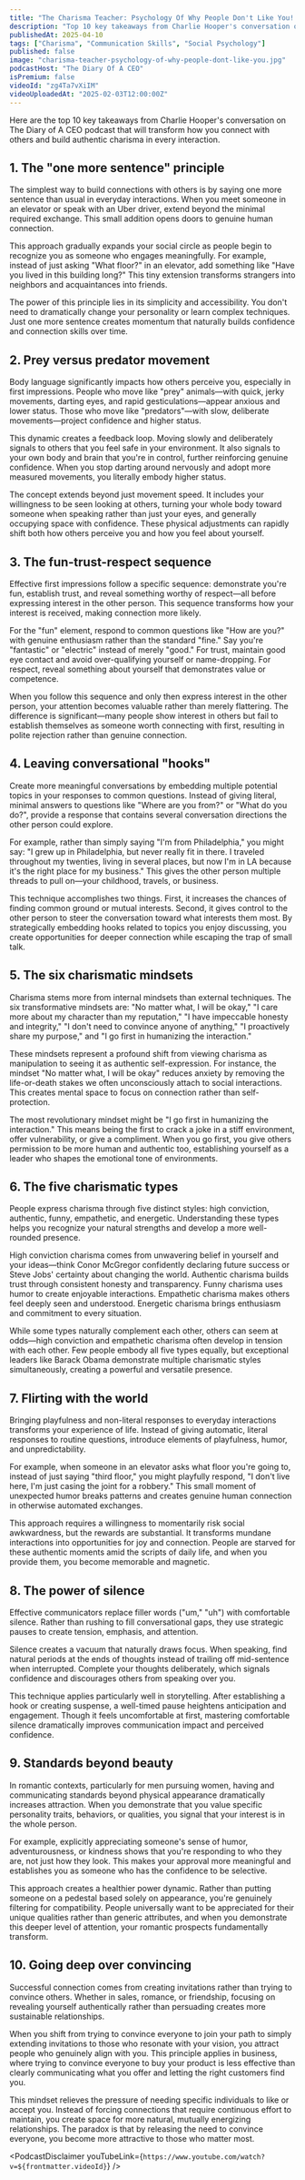 ```yaml
---
title: "The Charisma Teacher: Psychology Of Why People Don't Like You! People Are Attracted To These Traits!"
description: "Top 10 key takeaways from Charlie Hooper's conversation on "The Diary of A CEO" podcast that will transform how you connect with others and build authentic charisma in every interaction."
publishedAt: 2025-04-10
tags: ["Charisma", "Communication Skills", "Social Psychology"]
published: false
image: "charisma-teacher-psychology-of-why-people-dont-like-you.jpg"
podcastHost: "The Diary Of A CEO"
isPremium: false
videoId: "zg4Ta7vXiIM"
videoUploadedAt: "2025-02-03T12:00:00Z"
---
```



<PodcastSummaryPageLayout frontmatter={frontmatter}>

Here are the top 10 key takeaways from Charlie Hooper's conversation on The Diary of A CEO podcast that will transform how you connect with others and build authentic charisma in every interaction.

## 1. The "one more sentence" principle

The simplest way to build connections with others is by saying one more sentence than usual in everyday interactions. When you meet someone in an elevator or speak with an Uber driver, extend beyond the minimal required exchange. This small addition opens doors to genuine human connection.

This approach gradually expands your social circle as people begin to recognize you as someone who engages meaningfully. For example, instead of just asking "What floor?" in an elevator, add something like "Have you lived in this building long?" This tiny extension transforms strangers into neighbors and acquaintances into friends.

The power of this principle lies in its simplicity and accessibility. You don't need to dramatically change your personality or learn complex techniques. Just one more sentence creates momentum that naturally builds confidence and connection skills over time.

## 2. Prey versus predator movement

Body language significantly impacts how others perceive you, especially in first impressions. People who move like "prey" animals—with quick, jerky movements, darting eyes, and rapid gesticulations—appear anxious and lower status. Those who move like "predators"—with slow, deliberate movements—project confidence and higher status.

This dynamic creates a feedback loop. Moving slowly and deliberately signals to others that you feel safe in your environment. It also signals to your own body and brain that you're in control, further reinforcing genuine confidence. When you stop darting around nervously and adopt more measured movements, you literally embody higher status.

The concept extends beyond just movement speed. It includes your willingness to be seen looking at others, turning your whole body toward someone when speaking rather than just your eyes, and generally occupying space with confidence. These physical adjustments can rapidly shift both how others perceive you and how you feel about yourself.

## 3. The fun-trust-respect sequence

Effective first impressions follow a specific sequence: demonstrate you're fun, establish trust, and reveal something worthy of respect—all before expressing interest in the other person. This sequence transforms how your interest is received, making connection more likely.

For the "fun" element, respond to common questions like "How are you?" with genuine enthusiasm rather than the standard "fine." Say you're "fantastic" or "electric" instead of merely "good." For trust, maintain good eye contact and avoid over-qualifying yourself or name-dropping. For respect, reveal something about yourself that demonstrates value or competence.

When you follow this sequence and only then express interest in the other person, your attention becomes valuable rather than merely flattering. The difference is significant—many people show interest in others but fail to establish themselves as someone worth connecting with first, resulting in polite rejection rather than genuine connection.

## 4. Leaving conversational "hooks"

Create more meaningful conversations by embedding multiple potential topics in your responses to common questions. Instead of giving literal, minimal answers to questions like "Where are you from?" or "What do you do?", provide a response that contains several conversation directions the other person could explore.

For example, rather than simply saying "I'm from Philadelphia," you might say: "I grew up in Philadelphia, but never really fit in there. I traveled throughout my twenties, living in several places, but now I'm in LA because it's the right place for my business." This gives the other person multiple threads to pull on—your childhood, travels, or business.

This technique accomplishes two things. First, it increases the chances of finding common ground or mutual interests. Second, it gives control to the other person to steer the conversation toward what interests them most. By strategically embedding hooks related to topics you enjoy discussing, you create opportunities for deeper connection while escaping the trap of small talk.

## 5. The six charismatic mindsets

Charisma stems more from internal mindsets than external techniques. The six transformative mindsets are: "No matter what, I will be okay," "I care more about my character than my reputation," "I have impeccable honesty and integrity," "I don't need to convince anyone of anything," "I proactively share my purpose," and "I go first in humanizing the interaction."

These mindsets represent a profound shift from viewing charisma as manipulation to seeing it as authentic self-expression. For instance, the mindset "No matter what, I will be okay" reduces anxiety by removing the life-or-death stakes we often unconsciously attach to social interactions. This creates mental space to focus on connection rather than self-protection.

The most revolutionary mindset might be "I go first in humanizing the interaction." This means being the first to crack a joke in a stiff environment, offer vulnerability, or give a compliment. When you go first, you give others permission to be more human and authentic too, establishing yourself as a leader who shapes the emotional tone of environments.

## 6. The five charismatic types

People express charisma through five distinct styles: high conviction, authentic, funny, empathetic, and energetic. Understanding these types helps you recognize your natural strengths and develop a more well-rounded presence.

High conviction charisma comes from unwavering belief in yourself and your ideas—think Conor McGregor confidently declaring future success or Steve Jobs' certainty about changing the world. Authentic charisma builds trust through consistent honesty and transparency. Funny charisma uses humor to create enjoyable interactions. Empathetic charisma makes others feel deeply seen and understood. Energetic charisma brings enthusiasm and commitment to every situation.

While some types naturally complement each other, others can seem at odds—high conviction and empathetic charisma often develop in tension with each other. Few people embody all five types equally, but exceptional leaders like Barack Obama demonstrate multiple charismatic styles simultaneously, creating a powerful and versatile presence.

## 7. Flirting with the world

Bringing playfulness and non-literal responses to everyday interactions transforms your experience of life. Instead of giving automatic, literal responses to routine questions, introduce elements of playfulness, humor, and unpredictability.

For example, when someone in an elevator asks what floor you're going to, instead of just saying "third floor," you might playfully respond, "I don't live here, I'm just casing the joint for a robbery." This small moment of unexpected humor breaks patterns and creates genuine human connection in otherwise automated exchanges.

This approach requires a willingness to momentarily risk social awkwardness, but the rewards are substantial. It transforms mundane interactions into opportunities for joy and connection. People are starved for these authentic moments amid the scripts of daily life, and when you provide them, you become memorable and magnetic.

## 8. The power of silence

Effective communicators replace filler words ("um," "uh") with comfortable silence. Rather than rushing to fill conversational gaps, they use strategic pauses to create tension, emphasis, and attention.

Silence creates a vacuum that naturally draws focus. When speaking, find natural periods at the ends of thoughts instead of trailing off mid-sentence when interrupted. Complete your thoughts deliberately, which signals confidence and discourages others from speaking over you.

This technique applies particularly well in storytelling. After establishing a hook or creating suspense, a well-timed pause heightens anticipation and engagement. Though it feels uncomfortable at first, mastering comfortable silence dramatically improves communication impact and perceived confidence.

## 9. Standards beyond beauty

In romantic contexts, particularly for men pursuing women, having and communicating standards beyond physical appearance dramatically increases attraction. When you demonstrate that you value specific personality traits, behaviors, or qualities, you signal that your interest is in the whole person.

For example, explicitly appreciating someone's sense of humor, adventurousness, or kindness shows that you're responding to who they are, not just how they look. This makes your approval more meaningful and establishes you as someone who has the confidence to be selective.

This approach creates a healthier power dynamic. Rather than putting someone on a pedestal based solely on appearance, you're genuinely filtering for compatibility. People universally want to be appreciated for their unique qualities rather than generic attributes, and when you demonstrate this deeper level of attention, your romantic prospects fundamentally transform.

## 10. Going deep over convincing

Successful connection comes from creating invitations rather than trying to convince others. Whether in sales, romance, or friendship, focusing on revealing yourself authentically rather than persuading creates more sustainable relationships.

When you shift from trying to convince everyone to join your path to simply extending invitations to those who resonate with your vision, you attract people who genuinely align with you. This principle applies in business, where trying to convince everyone to buy your product is less effective than clearly communicating what you offer and letting the right customers find you.

This mindset relieves the pressure of needing specific individuals to like or accept you. Instead of forcing connections that require continuous effort to maintain, you create space for more natural, mutually energizing relationships. The paradox is that by releasing the need to convince everyone, you become more attractive to those who matter most.

<PodcastDisclaimer
  youTubeLink={`https://www.youtube.com/watch?v=${frontmatter.videoId}`}
/>

</PodcastSummaryPageLayout>
